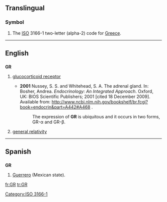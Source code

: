 {{also|gr|.gr|gr.}}
==Translingual==
===Symbol===
{{infl|mul|symbol}}
# The [[ISO]] 3166-1 two-letter (alpha-2) code for [[Greece]].

[[Category:ISO 3166-1]]
----
==English==

==={{initialism}}===
'''GR'''

# {{biochemistry}} [[glucocorticoid receptor]]
#* '''2001''' Nussey, S. S. and Whitehead, S. A. The adrenal gland. In: Bosher, Andrea. ''Endocrinology: An Integrated Approach''. Oxford, UK: BIOS Scientific Publishers; 2001 [cited 18 December 2009]. Available from: http://www.ncbi.nlm.nih.gov/bookshelf/br.fcgi?book=endocrin&part=A442#A468 .
#*: The expression of '''GR''' is ubiquitous and it occurs in two forms, GR-α and GR-β.
# [[general relativity]]

----

==Spanish==

==={{abbreviation|es}}===
'''GR'''

# [[Guerrero]] (Mexican state).

[[fr:GR]]
[[tr:GR]]